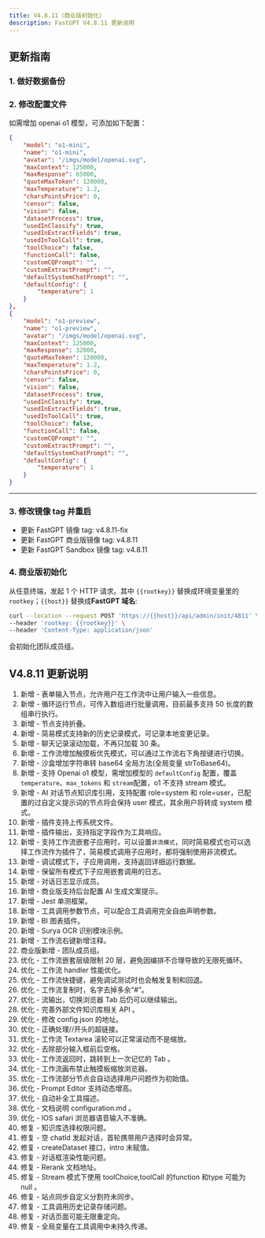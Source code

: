 ```yaml
---
title: V4.8.11（商业版初始化）
description: FastGPT V4.8.11 更新说明
---
```


## 更新指南

### 1. 做好数据备份

### 2. 修改配置文件

如需增加 openai o1 模型，可添加如下配置：

```json
{
    "model": "o1-mini",
    "name": "o1-mini",
    "avatar": "/imgs/model/openai.svg",
    "maxContext": 125000,
    "maxResponse": 65000,
    "quoteMaxToken": 120000,
    "maxTemperature": 1.2,
    "charsPointsPrice": 0,
    "censor": false,
    "vision": false,
    "datasetProcess": true,
    "usedInClassify": true,
    "usedInExtractFields": true,
    "usedInToolCall": true,
    "toolChoice": false,
    "functionCall": false,
    "customCQPrompt": "",
    "customExtractPrompt": "",
    "defaultSystemChatPrompt": "",
    "defaultConfig": {
        "temperature": 1
    }
},
{
    "model": "o1-preview",
    "name": "o1-preview",
    "avatar": "/imgs/model/openai.svg",
    "maxContext": 125000,
    "maxResponse": 32000,
    "quoteMaxToken": 120000,
    "maxTemperature": 1.2,
    "charsPointsPrice": 0,
    "censor": false,
    "vision": false,
    "datasetProcess": true,
    "usedInClassify": true,
    "usedInExtractFields": true,
    "usedInToolCall": true,
    "toolChoice": false,
    "functionCall": false,
    "customCQPrompt": "",
    "customExtractPrompt": "",
    "defaultSystemChatPrompt": "",
    "defaultConfig": {
        "temperature": 1
    }
}
```

-------

### 3. 修改镜像 tag 并重启

- 更新 FastGPT 镜像 tag: v4.8.11-fix
- 更新 FastGPT 商业版镜像 tag: v4.8.11
- 更新 FastGPT Sandbox 镜像 tag: v4.8.11

### 4. 商业版初始化

从任意终端，发起 1 个 HTTP 请求。其中 `{{rootkey}}` 替换成环境变量里的 `rootkey`；`{{host}}` 替换成**FastGPT 域名**:

```bash
curl --location --request POST 'https://{{host}}/api/admin/init/4811' \
--header 'rootkey: {{rootkey}}' \
--header 'Content-Type: application/json'
```

会初始化团队成员组。

## V4.8.11 更新说明

1. 新增 - 表单输入节点，允许用户在工作流中让用户输入一些信息。
2. 新增 - 循环运行节点，可传入数组进行批量调用，目前最多支持 50 长度的数组串行执行。
3. 新增 - 节点支持折叠。
4. 新增 - 简易模式支持新的历史记录模式，可记录本地变更记录。
5. 新增 - 聊天记录滚动加载，不再只加载 30 条。
6. 新增 - 工作流增加触摸板优先模式，可以通过工作流右下角按键进行切换。
7. 新增 - 沙盒增加字符串转 base64 全局方法(全局变量 strToBase64)。
8. 新增 - 支持 Openai o1 模型，需增加模型的 `defaultConfig` 配置，覆盖 `temperature`、`max_tokens` 和 `stream`配置，o1 不支持 stream 模式。
9. 新增 - AI 对话节点知识库引用，支持配置 role=system 和 role=user，已配置的过自定义提示词的节点将会保持 user 模式，其余用户将转成 system 模式。
10. 新增 - 插件支持上传系统文件。
11. 新增 - 插件输出，支持指定字段作为工具响应。
12. 新增 - 支持工作流嵌套子应用时，可以设置`非流模式`，同时简易模式也可以选择工作流作为插件了，简易模式调用子应用时，都将强制使用非流模式。
13. 新增 - 调试模式下，子应用调用，支持返回详细运行数据。
14. 新增 - 保留所有模式下子应用嵌套调用的日志。
15. 新增 - 对话日志显示成员。
16. 新增 - 商业版支持后台配置 AI 生成文案提示。
17. 新增 - Jest 单测框架。
18. 新增 - 工具调用参数节点，可以配合工具调用完全自由声明参数。
19. 新增 - BI 图表插件。
20. 新增 - Surya OCR 识别模块示例。
21. 新增 - 工作流右键新增注释。
22. 商业版新增 - 团队成员组。
23. 优化 - 工作流嵌套层级限制 20 层，避免因编排不合理导致的无限死循环。
24. 优化 - 工作流 handler 性能优化。
25. 优化 - 工作流快捷键，避免调试测试时也会触发复制和回退。
26. 优化 - 工作流复制时，名字去掉多余“#”。
27. 优化 - 流输出，切换浏览器 Tab 后仍可以继续输出。
28. 优化 - 完善外部文件知识库相关 API 。
29. 优化 - 修改 config.json 的地址。
30. 优化 - 正确处理//开头的超链接。
31. 优化 - 工作流 Textarea 滚轮可以正常滚动而不是缩放。
32. 优化 - 去除部分输入框前后空格。
33. 优化 - 工作流返回时，跳转到上一次记忆的 Tab 。
34. 优化 - 工作流画布禁止触摸板缩放浏览器。
35. 优化 - 工作流部分节点会自动选择用户问题作为初始值。
36. 优化 - Prompt Editor 支持动态增高。
37. 优化 - 自动补全工具描述。
38. 优化 - 文档说明 configuration.md 。
39. 优化 - IOS safari 浏览器语音输入不准确。
40. 修复 - 知识库选择权限问题。
41. 修复 - 空 chatId 发起对话，首轮携带用户选择时会异常。
42. 修复 - createDataset 接口，intro 未赋值。
43. 修复 - 对话框渲染性能问题。
44. 修复 - Rerank 文档地址。
45. 修复 - Stream 模式下使用 toolChoice,toolCall 的function 和type 可能为 null 。
46. 修复 - 站点同步自定义分割符未同步。
47. 修复 - 工具调用历史记录存储问题。
48. 修复 - 对话页面可能无限重定向。
49. 修复 - 全局变量在工具调用中未持久传递。
